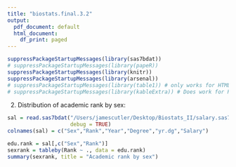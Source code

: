 ```yaml
---
title: "biostats.final.3.2"
output:
  pdf_document: default
  html_document:
    df_print: paged
---
```



```r
suppressPackageStartupMessages(library(sas7bdat))
# suppressPackageStartupMessages(library(papeR))
suppressPackageStartupMessages(library(knitr))
suppressPackageStartupMessages(library(arsenal))
# suppressPackageStartupMessages(library(table1)) # only works for HTML!!! dang it!
# suppressPackageStartupMessages(library(kableExtra)) # Does work for PDF
```






2. Distribution of academic rank by sex:

```r
sal = read.sas7bdat("/Users/jamescutler/Desktop/Biostats_II/salary.sas7bdat",
                    debug = TRUE)
colnames(sal) = c("Sex","Rank","Year","Degree","yr.dg","Salary")

edu.rank = sal[,c("Sex","Rank")]
sexrank = tableby(Rank ~ ., data = edu.rank)
summary(sexrank, title = "Academic rank by sex")
```
